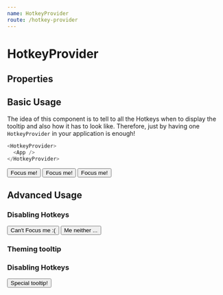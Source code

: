 ```yaml
---
name: HotkeyProvider
route: /hotkey-provider
---
```




# HotkeyProvider

## Properties

<PropsTable of={HotkeyProvider} />

## Basic Usage

The idea of this component is to tell to all the Hotkeys when to display the tooltip and also how it has to look like. Therefore, just by having one `HotkeyProvider` in your application is enough!

``` javascript
<HotkeyProvider>
  <App />
</HotkeyProvider>
```

<Playground>
  <HotkeyProvider >
    <Hotkey onPress="focus" combination="a">
      <button>Focus me!</button>
    </Hotkey>
    <Hotkey onPress="focus" combination="b">
      <button>Focus me!</button>
    </Hotkey>
    <Hotkey onPress="focus" combination="c">
      <button>Focus me!</button>
    </Hotkey>
  </HotkeyProvider>
</Playground>

## Advanced Usage

### Disabling Hotkeys

<Playground>
  <HotkeyProvider tooltipCombination="shift+d" disabled >
    <Hotkey onPress="focus" combination="q">
      <button>Can't Focus me :(</button>
    </Hotkey>
    <Hotkey onPress="focus" combination="w">
      <button>Me neither ...</button>
    </Hotkey>
  </HotkeyProvider>
</Playground>

### Theming tooltip

### Disabling Hotkeys

<Playground>
  <HotkeyProvider tooltipCombination="shift+s">
    <Hotkey onPress="focus" combination="s" tooltipOptions={{
          theme: 'light',
          size: 'big',
          arrow: true,
        }}>
      <button>Special tooltip!</button>
    </Hotkey>
  </HotkeyProvider>
</Playground>

<NextSection url="/hotkey" name="Hotkey" />


